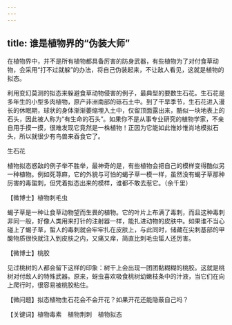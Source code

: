 ```yaml
---
---
---
```

title: 谁是植物界的“伪装大师”
---




在植物界中，并不是所有植物都具备厉害的防身武器，有些植物为了对付食草动物，会采用“打不过就躲”的办法，将自己伪装起来，不让敌人看见，这就是植物的拟态。

利用变幻莫测的拟态来躲避食草动物侵害的例子，最典型的要数生石花。生石花是多年生的小型多肉植物，原产非洲南部的砾石土中。到了干旱季节，生石花进入漫长的休眠期，球状的身体渐渐萎缩埋入土中，仅留顶面露出来，酷似一块地表上的石头，因此被人称为“有生命的石头”。如果你不是从事专业研究的植物学家，不亲自用手摸一摸，很难发现它竟然是一株植物！正因为它能如此惟妙惟肖地模拟石头，所以就很少有鸟兽来吞食它了。

生石花



植物拟态惑敌的例子举不胜举，最神奇的是，有些植物会把自己的模样变得酷似另一种植物。例如死荨麻，它的外貌与可怕的蝎子草一模一样，虽然没有蝎子草那种厉害的毒蜇刺，但凭着拟态出来的模样，谁都不敢去惹它。（余千里）





【微博士】植物刺毛虫



蝎子草是一种让食草动物望而生畏的植物。它的叶片上布满了毒刺，而且这种毒刺非同一般，好像人类用来打针的注射器一样，能扎进动物的皮肤中。如果谁不当心碰上了蝎子草，蜇人的毒刺就会牢牢扎在皮肤上，与此同时，储藏在尖刺基部的甲酸物质很快就注入到皮肤之内，又痛又痒，简直比刺毛虫蜇人还厉害。

【微博士】桃胶

见过桃树的人都会留下这样的印象：树干上会出现一团团黏糊糊的桃胶。这就是桃树对付敌人的特殊武器。原来，蚜虫喜欢吸食桃树幼嫩枝条中的汁液，当它们在向上爬行时，很容易被桃胶粘住。

【微问题】拟态植物生石花会不会开花？如果开花还能隐蔽自己吗？

【关键词】植物毒素　植物荆刺　植物拟态